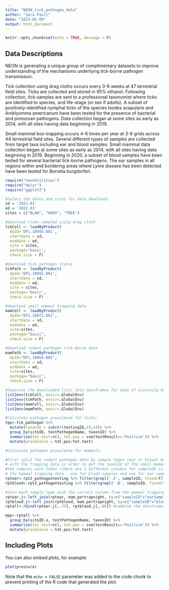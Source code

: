 ```yaml
---
title: "NEON_tick_pathogen_data"
author: "Sara Paull"
date: "2023-05-09"
output: html_document
---
```


```r
knitr::opts_chunk$set(echo = TRUE, message = F)
```

## Data Descriptions

NEON is generating a unique group of complimentary datasets to improve understanding of the mechanisms underlying tick-borne pathogen transmission.

Tick collection using drag cloths occurs every 3-6 weeks at 47 terrestrial field sites. Ticks are collected and stored in 95% ethanol. Following collection, tick samples are sent to a professional taxonomist where ticks are identified to species, and life-stage (or sex if adults). A subset of positively-identified nymphal ticks of the species Ixodes scapularis and Amblyomma americanum have been tested for the presence of bacterial and protozoan pathogens.  Data collection began at some sites as early as 2014, with all sites having data beginning in 2019.

Small mammal box-trapping occurs 4-6 times per year at 3-8 grids across 44 terrestrial field sites. Several different types of samples are collected from target taxa including ear and blood samples. Small mammal data collection began at some sites as early as 2014, with all sites having data beginning in 2019. Beginning in 2020, a subset of blood samples have been tested for several bacterial tick-borne pathogens. The ear samples in all regions within and bordering areas where Lyme disease has been detected have been tested for Borrelia burgdorferi.

```r
require("neonUtilities")
require("dplyr")
require("ggplot2")
```

```r
#Select the dates and sites for data download:
sd = '2021-01'
ed = '2022-01'
sites = c("BLAN", "HARV", "TREE")

#download ticks sampled using drag cloth
tckColl <- loadByProduct(
  dpID='DP1.10093.001', 
  startdate = sd, 
  enddate = ed,
  site = sites,
  package='basic',
  check.size = F) 

#download tick pathogen status
tckPath <- loadByProduct(
  dpID='DP1.10092.001', 
  startdate = sd, 
  enddate = ed,
  site = sites,
  package='basic',
  check.size = F) 

#download small mammal trapping data
mamColl <- loadByProduct(
  dpID="DP1.10072.001", 
  startdate = sd,
  enddate = ed,
  site=sites,
  package="basic",
  check.size = F)

#download rodent pathogen tick-borne data
mamPath <- loadByProduct(
  dpID="DP1.10064.002", 
  startdate = sd,
  enddate = ed,
  site=sites,
  package="basic",
  check.size = F)
```

```r
#Separate the downloaded lists into dataframes for ease of accessing data tables:
list2env(tckColl, envir=.GlobalEnv)
list2env(tckPath, envir=.GlobalEnv)
list2env(mamColl, envir=.GlobalEnv)
list2env(mamPath, envir=.GlobalEnv)
```

```r

#Calculate pathogen prevalence for ticks:
tpp<-tck_pathogen %>%
  mutate(taxonID = substr(testingID,19,24)) %>%
  group_by(siteID, testPathogenName, taxonID) %>% 
  summarise(tot.test=n(), tot.pos = sum(testResult=='Positive')) %>%
  mutate(prevalence = tot.pos/tot.test)

#Calculate pathogen prevalence for mammals:

#First split the rodent pathogen data by sample types (ear or blood) before joining 
# with the trapping data in order to get the taxonID of the small mammal from which
#the samples were taken (there are 2 different columns for sampleID in 
# the mammal trapping data - one for blood samples and one for ear samples)
rptear<-rpt2_pathogentesting %>% filter(grepl('.E', sampleID, fixed=T))
rptblood<-rpt2_pathogentesting %>% filter(grepl('.B', sampleID, fixed=T))

#Join each sample type with the correct column from the mammal trapping data.
rptear.j<-left_join(rptear, mam_pertrapnight, by=c("sampleID"="earSampleID"))
rptblood.j<-left_join(rptblood, mam_pertrapnight, by=c("sampleID"="bloodSampleID"))
rptall<-rbind(rptear.j[,-75], rptblood.j[,-80]) #combine the dataframes 

mpp<-rptall %>%
  group_by(siteID.x, testPathogenName, taxonID) %>% 
  summarise(tot.test=n(), tot.pos = sum(testResult=='Positive')) %>%
  mutate(prevalence = tot.pos/tot.test)
```

## Including Plots

You can also embed plots, for example:

```r
plot(pressure)
```

Note that the `echo = FALSE` parameter was added to the code chunk to prevent printing of the R code that generated the plot.
